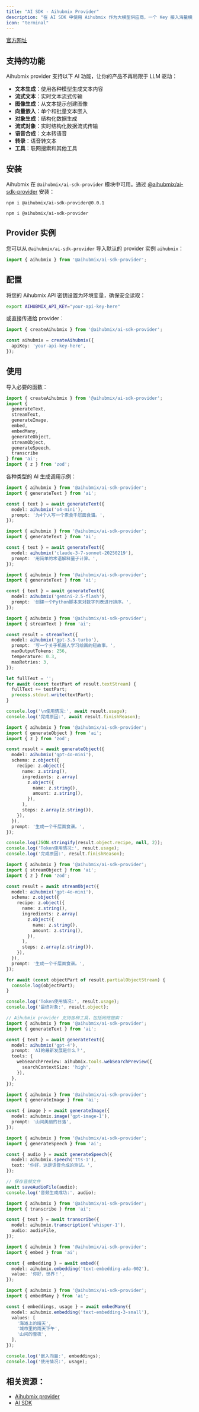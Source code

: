 ```yaml
---
title: "AI SDK - Aihubmix Provider"
description: "在 AI SDK 中使用 Aihubmix 作为大模型供应商，一个 Key 接入海量模型。"
icon: "terminal"
---
```


[官方网址](https://ai-sdk.dev/providers/community-providers/aihubmix)

## 支持的功能

Aihubmix provider 支持以下 AI 功能，让你的产品不再局限于 LLM 驱动：

- **文本生成**：使用各种模型生成文本内容
- **流式文本**：实时文本流式传输
- **图像生成**：从文本提示创建图像
- **向量嵌入**：单个和批量文本嵌入
- **对象生成**：结构化数据生成
- **流式对象**：实时结构化数据流式传输
- **语音合成**：文本转语音
- **转录**：语音转文本
- **工具**：联网搜索和其他工具

## 安装

Aihubmix 在 `@aihubmix/ai-sdk-provider` 模块中可用。通过 [@aihubmix/ai-sdk-provider](https://www.npmjs.com/package/@aihubmix/ai-sdk-provider) 安装：

<CodeGroup>

```shell ai 4.3
npm i @aihubmix/ai-sdk-provider@0.0.1
```


```shell ai 5 beta
npm i @aihubmix/ai-sdk-provider
```

</CodeGroup>

## Provider 实例

您可以从 `@aihubmix/ai-sdk-provider` 导入默认的 provider 实例 `aihubmix`：

```ts
import { aihubmix } from '@aihubmix/ai-sdk-provider';
```

## 配置

将您的 Aihubmix API 密钥设置为环境变量，确保安全读取：

```bash
export AIHUBMIX_API_KEY="your-api-key-here"
```

或直接传递给 provider：

```ts
import { createAihubmix } from '@aihubmix/ai-sdk-provider';

const aihubmix = createAihubmix({
  apiKey: 'your-api-key-here',
});
```

## 使用

导入必要的函数：

```ts
import { createAihubmix } from '@aihubmix/ai-sdk-provider';
import { 
  generateText, 
  streamText, 
  generateImage, 
  embed, 
  embedMany, 
  generateObject, 
  streamObject, 
  generateSpeech, 
  transcribe 
} from 'ai';
import { z } from 'zod';
```

各种类型的 AI 生成调用示例：

<CodeGroup>

```ts 生成文本
import { aihubmix } from '@aihubmix/ai-sdk-provider';
import { generateText } from 'ai';

const { text } = await generateText({
  model: aihubmix('o4-mini'),
  prompt: '为4个人写一个素食千层面食谱。',
});
```


```ts Claude 模型
import { aihubmix } from '@aihubmix/ai-sdk-provider';
import { generateText } from 'ai';

const { text } = await generateText({
  model: aihubmix('claude-3-7-sonnet-20250219'),
  prompt: '用简单的术语解释量子计算。',
});
```


```ts Gemini 模型
import { aihubmix } from '@aihubmix/ai-sdk-provider';
import { generateText } from 'ai';

const { text } = await generateText({
  model: aihubmix('gemini-2.5-flash'),
  prompt: '创建一个Python脚本来对数字列表进行排序。',
});
```


```ts 流式文本
import { aihubmix } from '@aihubmix/ai-sdk-provider';
import { streamText } from 'ai';

const result = streamText({
  model: aihubmix('gpt-3.5-turbo'),
  prompt: '写一个关于机器人学习绘画的短故事。',
  maxOutputTokens: 256,
  temperature: 0.3,
  maxRetries: 3,
});

let fullText = '';
for await (const textPart of result.textStream) {
  fullText += textPart;
  process.stdout.write(textPart);
}

console.log('\n使用情况:', await result.usage);
console.log('完成原因:', await result.finishReason);
```


```ts 生成对象
import { aihubmix } from '@aihubmix/ai-sdk-provider';
import { generateObject } from 'ai';
import { z } from 'zod';

const result = await generateObject({
  model: aihubmix('gpt-4o-mini'),
  schema: z.object({
    recipe: z.object({
      name: z.string(),
      ingredients: z.array(
        z.object({
          name: z.string(),
          amount: z.string(),
        }),
      ),
      steps: z.array(z.string()),
    }),
  }),
  prompt: '生成一个千层面食谱。',
});

console.log(JSON.stringify(result.object.recipe, null, 2));
console.log('Token使用情况:', result.usage);
console.log('完成原因:', result.finishReason);
```


```ts 流式对象
import { aihubmix } from '@aihubmix/ai-sdk-provider';
import { streamObject } from 'ai';
import { z } from 'zod';

const result = await streamObject({
  model: aihubmix('gpt-4o-mini'),
  schema: z.object({
    recipe: z.object({
      name: z.string(),
      ingredients: z.array(
        z.object({
          name: z.string(),
          amount: z.string(),
        }),
      ),
      steps: z.array(z.string()),
    }),
  }),
  prompt: '生成一个千层面食谱。',
});

for await (const objectPart of result.partialObjectStream) {
  console.log(objectPart);
}

console.log('Token使用情况:', result.usage);
console.log('最终对象:', result.object);
```


```ts 工具调用
// Aihubmix provider 支持各种工具，包括网络搜索：
import { aihubmix } from '@aihubmix/ai-sdk-provider';
import { generateText } from 'ai';

const { text } = await generateText({
  model: aihubmix('gpt-4'),
  prompt: 'AI的最新发展是什么？',
  tools: {
    webSearchPreview: aihubmix.tools.webSearchPreview({
      searchContextSize: 'high',
    }),
  },
});
```


```ts 图像生成
import { aihubmix } from '@aihubmix/ai-sdk-provider';
import { generateImage } from 'ai';

const { image } = await generateImage({
  model: aihubmix.image('gpt-image-1'),
  prompt: '山间美丽的日落',
});
```


```ts 语音合成
import { aihubmix } from '@aihubmix/ai-sdk-provider';
import { generateSpeech } from 'ai';

const { audio } = await generateSpeech({
  model: aihubmix.speech('tts-1'),
  text: '你好，这是语音合成的测试。',
});

// 保存音频文件
await saveAudioFile(audio);
console.log('音频生成成功:', audio);
```


```ts 转录
import { aihubmix } from '@aihubmix/ai-sdk-provider';
import { transcribe } from 'ai';

const { text } = await transcribe({
  model: aihubmix.transcription('whisper-1'),
  audio: audioFile,
});
```


```ts 向量嵌入
import { aihubmix } from '@aihubmix/ai-sdk-provider';
import { embed } from 'ai';

const { embedding } = await embed({
  model: aihubmix.embedding('text-embedding-ada-002'),
  value: '你好，世界！',
});
```


```ts 批量嵌入
import { aihubmix } from '@aihubmix/ai-sdk-provider';
import { embedMany } from 'ai';

const { embeddings, usage } = await embedMany({
  model: aihubmix.embedding('text-embedding-3-small'),
  values: [
    '海滩上的晴天',
    '城市里的雨天下午',
    '山间的雪夜',
  ],
});

console.log('嵌入向量:', embeddings);
console.log('使用情况:', usage);
```

</CodeGroup>

## 相关资源：

- [Aihubmix provider](https://v5.ai-sdk.dev/providers/community-providers/aihubmix)
- [AI SDK](https://ai-sdk.dev/docs)